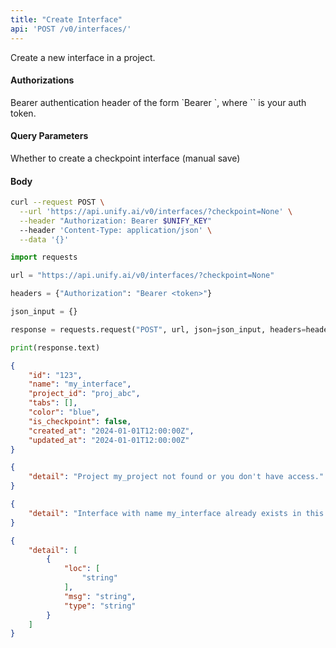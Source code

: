 ```yaml
---
title: "Create Interface"
api: 'POST /v0/interfaces/'
---
```

Create a new interface in a project.

#### Authorizations

<ParamField header="Authorization" type="string" required="true">
  Bearer authentication header of the form `Bearer <token>`, where `<token>` is your auth token.
</ParamField>

#### Query Parameters

<ParamField query="checkpoint" type="boolean"  default="false">
Whether to create a checkpoint interface (manual save)
</ParamField>

#### Body

<ParamField body="name" type="string" required="true">

</ParamField>

<ParamField body="color" type="string | null" >

</ParamField>

<ParamField body="interface_id" type="string | null" >

</ParamField>

<ParamField body="project" type="string" required="true">

</ParamField>

<RequestExample>

```bash cURL
curl --request POST \
  --url 'https://api.unify.ai/v0/interfaces/?checkpoint=None' \
  --header "Authorization: Bearer $UNIFY_KEY"
  --header 'Content-Type: application/json' \
  --data '{}'
```

```python Python
import requests

url = "https://api.unify.ai/v0/interfaces/?checkpoint=None"

headers = {"Authorization": "Bearer <token>"}

json_input = {}

response = requests.request("POST", url, json=json_input, headers=headers)

print(response.text)
```

</RequestExample>
<ResponseExample>

```json 201
{
    "id": "123",
    "name": "my_interface",
    "project_id": "proj_abc",
    "tabs": [],
    "color": "blue",
    "is_checkpoint": false,
    "created_at": "2024-01-01T12:00:00Z",
    "updated_at": "2024-01-01T12:00:00Z"
}
```

```json 404
{
    "detail": "Project my_project not found or you don't have access."
}
```

```json 409
{
    "detail": "Interface with name my_interface already exists in this project."
}
```

```json 422
{
    "detail": [
        {
            "loc": [
                "string"
            ],
            "msg": "string",
            "type": "string"
        }
    ]
}
```

</ResponseExample>
